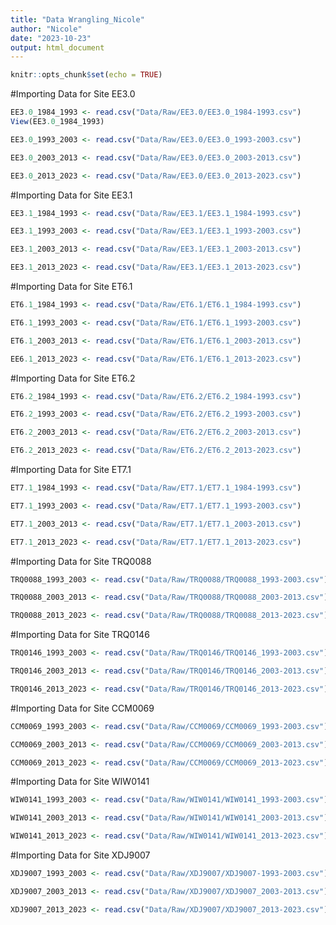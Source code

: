 ```yaml
---
title: "Data Wrangling_Nicole"
author: "Nicole"
date: "2023-10-23"
output: html_document
---
```


```r
knitr::opts_chunk$set(echo = TRUE)
```

#Importing Data for Site EE3.0

```r
EE3.0_1984_1993 <- read.csv("Data/Raw/EE3.0/EE3.0_1984-1993.csv")
View(EE3.0_1984_1993)

EE3.0_1993_2003 <- read.csv("Data/Raw/EE3.0/EE3.0_1993-2003.csv")

EE3.0_2003_2013 <- read.csv("Data/Raw/EE3.0/EE3.0_2003-2013.csv")

EE3.0_2013_2023 <- read.csv("Data/Raw/EE3.0/EE3.0_2013-2023.csv")
```

#Importing Data for Site EE3.1
```r
EE3.1_1984_1993 <- read.csv("Data/Raw/EE3.1/EE3.1_1984-1993.csv")

EE3.1_1993_2003 <- read.csv("Data/Raw/EE3.1/EE3.1_1993-2003.csv")

EE3.1_2003_2013 <- read.csv("Data/Raw/EE3.1/EE3.1_2003-2013.csv")

EE3.1_2013_2023 <- read.csv("Data/Raw/EE3.1/EE3.1_2013-2023.csv")
```

#Importing Data for Site ET6.1
```r
ET6.1_1984_1993 <- read.csv("Data/Raw/ET6.1/ET6.1_1984-1993.csv")

ET6.1_1993_2003 <- read.csv("Data/Raw/ET6.1/ET6.1_1993-2003.csv")

ET6.1_2003_2013 <- read.csv("Data/Raw/ET6.1/ET6.1_2003-2013.csv")

EE6.1_2013_2023 <- read.csv("Data/Raw/ET6.1/ET6.1_2013-2023.csv")
```

#Importing Data for Site ET6.2
```r
ET6.2_1984_1993 <- read.csv("Data/Raw/ET6.2/ET6.2_1984-1993.csv")

ET6.2_1993_2003 <- read.csv("Data/Raw/ET6.2/ET6.2_1993-2003.csv")

ET6.2_2003_2013 <- read.csv("Data/Raw/ET6.2/ET6.2_2003-2013.csv")

ET6.2_2013_2023 <- read.csv("Data/Raw/ET6.2/ET6.2_2013-2023.csv")
```

#Importing Data for Site ET7.1
```r
ET7.1_1984_1993 <- read.csv("Data/Raw/ET7.1/ET7.1_1984-1993.csv")

ET7.1_1993_2003 <- read.csv("Data/Raw/ET7.1/ET7.1_1993-2003.csv")

ET7.1_2003_2013 <- read.csv("Data/Raw/ET7.1/ET7.1_2003-2013.csv")

ET7.1_2013_2023 <- read.csv("Data/Raw/ET7.1/ET7.1_2013-2023.csv")
```

#Importing Data for Site TRQ0088
```r
TRQ0088_1993_2003 <- read.csv("Data/Raw/TRQ0088/TRQ0088_1993-2003.csv")

TRQ0088_2003_2013 <- read.csv("Data/Raw/TRQ0088/TRQ0088_2003-2013.csv")

TRQ0088_2013_2023 <- read.csv("Data/Raw/TRQ0088/TRQ0088_2013-2023.csv")
```

#Importing Data for Site TRQ0146
```r
TRQ0146_1993_2003 <- read.csv("Data/Raw/TRQ0146/TRQ0146_1993-2003.csv")

TRQ0146_2003_2013 <- read.csv("Data/Raw/TRQ0146/TRQ0146_2003-2013.csv")

TRQ0146_2013_2023 <- read.csv("Data/Raw/TRQ0146/TRQ0146_2013-2023.csv")
```

#Importing Data for Site CCM0069
```r
CCM0069_1993_2003 <- read.csv("Data/Raw/CCM0069/CCM0069_1993-2003.csv")

CCM0069_2003_2013 <- read.csv("Data/Raw/CCM0069/CCM0069_2003-2013.csv")

CCM0069_2013_2023 <- read.csv("Data/Raw/CCM0069/CCM0069_2013-2023.csv")
```

#Importing Data for Site WIW0141
```r
WIW0141_1993_2003 <- read.csv("Data/Raw/WIW0141/WIW0141_1993-2003.csv")

WIW0141_2003_2013 <- read.csv("Data/Raw/WIW0141/WIW0141_2003-2013.csv")

WIW0141_2013_2023 <- read.csv("Data/Raw/WIW0141/WIW0141_2013-2023.csv")
```

#Importing Data for Site XDJ9007
```r
XDJ9007_1993_2003 <- read.csv("Data/Raw/XDJ9007/XDJ9007-1993-2003.csv")

XDJ9007_2003_2013 <- read.csv("Data/Raw/XDJ9007/XDJ9007_2003-2013.csv")

XDJ9007_2013_2023 <- read.csv("Data/Raw/XDJ9007/XDJ9007_2013-2023.csv")
```